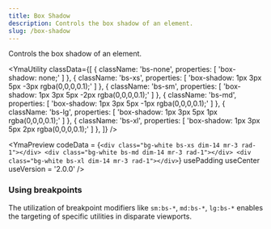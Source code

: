 ```yaml
---
title: Box Shadow
description: Controls the box shadow of an element.
slug: /box-shadow
---
```



Controls the box shadow of an element.

<YmaUtility
  classData={[
    {
      className: 'bs-none',
      properties: [
        'box-shadow: none;'
      ]
    },
    {
      className: 'bs-xs',
      properties: [
        'box-shadow: 1px 3px 5px -3px rgba(0,0,0,0.1);'
      ]
    },
    {
      className: 'bs-sm',
      properties: [
        'box-shadow: 1px 3px 5px -2px rgba(0,0,0,0.1);'
      ]
    },
    {
      className: 'bs-md',
      properties: [
        'box-shadow: 1px 3px 5px -1px rgba(0,0,0,0.1);'
      ]
    },
    {
      className: 'bs-lg',
      properties: [
        'box-shadow: 1px 3px 5px 1px rgba(0,0,0,0.1);'
      ]
    },
    {
      className: 'bs-xl',
      properties: [
        'box-shadow: 1px 3px 5px 2px rgba(0,0,0,0.1);'
      ]
    },
  ]}
/>

<YmaPreview
  codeData = {`<div class="bg-white bs-xs dim-14 mr-3 rad-1"></div>
    <div class="bg-white bs-md dim-14 mr-3 rad-1"></div>
    <div class="bg-white bs-xl dim-14 mr-3 rad-1"></div>`}
  usePadding
  useCenter
  useVersion = '2.0.0'
/>

### Using breakpoints

The utilization of breakpoint modifiers like `sm:bs-*`, `md:bs-*`, `lg:bs-*` enables the targeting of specific utilities in disparate viewports.